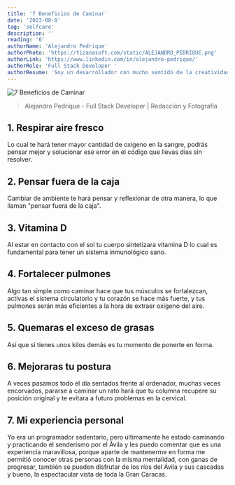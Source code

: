 ```yaml
---
title: '7 Beneficios de Caminar'
date: '2023-08-8'
tag: 'selfcare'
description: ''
reading: '6'
authorName: 'Alejandro Pedrique'
authorPhoto: 'https://tizanasoft.com/static/ALEJANDRO_PEDRIQUE.png'
authorLink: 'https://www.linkedin.com/in/alejandro-pedrique/'
authorRole: 'Full Stack Developer '
authorResume: 'Soy un desarrollador con mucho sentido de la creatividad, atento, dispuesto a trabajar en equipo, con mucha pasión por el aprendizaje de nuevas tecnologías.'
---
```


![7 Beneficios de Caminar](https://tizanasoft.com/static/7_BENEFICIOS_DE_CAMINAR.png)

> Alejandro Pedrique - Full Stack Developer | Redacción y Fotografía

## 1. Respirar aire fresco

Lo cual te hará tener mayor cantidad de oxígeno en la sangre, podrás pensar mejor y solucionar ese error en el código que llevas días sin resolver.

## 2. Pensar fuera de la caja

Cambiar de ambiente te hará pensar y reflexionar de otra manera, lo que llaman "pensar fuera de la caja".

## 3. Vitamina D

Al estar en contacto con el sol tu cuerpo sintetizara vitamina D lo cual es fundamental para tener un sistema inmunológico sano.

## 4. Fortalecer pulmones

Algo tan simple como caminar hace que tus músculos se fortalezcan, activas el sistema circulatorio y tu corazón se hace más fuerte, y tus pulmones serán más eficientes a la hora de extraer oxigeno del aire.

## 5. Quemaras el exceso de grasas

Así que si tienes unos kilos demás es tu momento de ponerte en forma.

## 6. Mejoraras tu postura

A veces pasamos todo el día sentados frente al ordenador, muchas veces encorvados, pararse a caminar un rato hará que tu columna recupere su posición original y te evitara a futuro problemas en la cervical.

## 7. Mi experiencia personal

Yo era un programador sedentario, pero últimamente he estado caminando y practicando el senderismo por el Ávila y les puedo comentar que es una experiencia maravillosa, porque aparte de mantenerme en forma me permitió conocer otras personas con la misma mentalidad, con ganas de progresar, también se pueden disfrutar de los ríos del Ávila y sus cascadas y bueno, la espectacular vista de toda la Gran Caracas.


